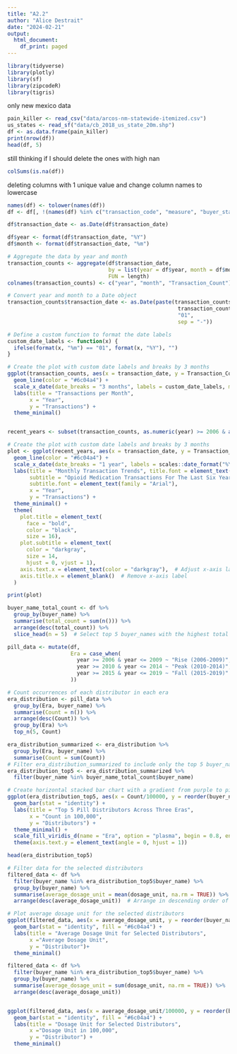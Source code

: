 ---
title: "A2.2"
author: "Alice Destrait"
date: "2024-02-21"
output:
  html_document:
    df_print: paged
---
```{r libraries, message=FALSE, warning=FALSE}
library(tidyverse)
library(plotly)
library(sf)
library(zipcodeR)
library(tigris)
```

only new mexico data
```{r Overview df, message=FALSE, warning=FALSE}
pain_killer <- read_csv("data/arcos-nm-statewide-itemized.csv")
us_states <- read_sf("data/cb_2018_us_state_20m.shp")
df <- as.data.frame(pain_killer)
print(nrow(df))
head(df, 5)
```

still thinking if I should delete the ones with high nan
```{r missing data, message=FALSE, warning=FALSE}
colSums(is.na(df))
```

deleting columns with 1 unique value and change column names to lowercase
```{r cleaning df, message=FALSE, warning=FALSE}
names(df) <- tolower(names(df))
df <- df[, !(names(df) %in% c("transaction_code", "measure", "buyer_state"))]
```


```{r graph 1, message=FALSE, warning=FALSE}
df$transaction_date <- as.Date(df$transaction_date)

df$year <- format(df$transaction_date, "%Y")
df$month <- format(df$transaction_date, "%m")

# Aggregate the data by year and month
transaction_counts <- aggregate(df$transaction_date, 
                                by = list(year = df$year, month = df$month), 
                                FUN = length)
colnames(transaction_counts) <- c("year", "month", "Transaction_Count")

# Convert year and month to a Date object
transaction_counts$transaction_date <- as.Date(paste(transaction_counts$year, 
                                                      transaction_counts$month, 
                                                      "01", 
                                                      sep = "-"))

# Define a custom function to format the date labels
custom_date_labels <- function(x) {
  ifelse(format(x, "%m") == "01", format(x, "%Y"), "")
}

# Create the plot with custom date labels and breaks by 3 months
ggplot(transaction_counts, aes(x = transaction_date, y = Transaction_Count)) +
  geom_line(color = "#6c04a4") +
  scale_x_date(date_breaks = "3 months", labels = custom_date_labels, minor_breaks = NULL) +
  labs(title = "Transactions per Month",
       x = "Year",
       y = "Transactions") +
  theme_minimal()



```

```{r Misleading 1st graph}
recent_years <- subset(transaction_counts, as.numeric(year) >= 2006 & as.numeric(year) <= 2011)

# Create the plot with custom date labels and breaks by 3 months
plot <- ggplot(recent_years, aes(x = transaction_date, y = Transaction_Count)) +
  geom_line(color = "#6c04a4") +
  scale_x_date(date_breaks = "1 year", labels = scales::date_format("%Y")) +  # Adjust date breaks and format
  labs(title = "Monthly Transaction Trends", title.font = element_text(family = "Arial"), 
       subtitle = "Opioid Medication Transactions For The Last Six Years",
       subtitle.font = element_text(family = "Arial"),
       x = "Year",
       y = "Transactions") +
  theme_minimal() +
  theme(
    plot.title = element_text(
      face = "bold", 
      color = "black", 
      size = 16),
    plot.subtitle = element_text( 
      color = "darkgray", 
      size = 14, 
      hjust = 0, vjust = 1),
    axis.text.x = element_text(color = "darkgray"),  # Adjust x-axis label color
    axis.title.x = element_blank()  # Remove x-axis label
  )

print(plot)


```

```{r}
buyer_name_total_count <- df %>%
  group_by(buyer_name) %>%
  summarise(total_count = sum(n())) %>%
  arrange(desc(total_count)) %>%
  slice_head(n = 5)  # Select top 5 buyer_names with the highest total count

pill_data <- mutate(df, 
                    Era = case_when(
                      year >= 2006 & year <= 2009 ~ "Rise (2006-2009)",
                      year >= 2010 & year <= 2014 ~ "Peak (2010-2014)",
                      year >= 2015 & year <= 2019 ~ "Fall (2015-2019)"
                    ))

# Count occurrences of each distributor in each era
era_distribution <- pill_data %>%
  group_by(Era, buyer_name) %>%
  summarise(Count = n()) %>%
  arrange(desc(Count)) %>%
  group_by(Era) %>%
  top_n(5, Count)

era_distribution_summarized <- era_distribution %>%
  group_by(Era, buyer_name) %>%
  summarise(Count = sum(Count))
# Filter era_distribution_summarized to include only the top 5 buyer_names
era_distribution_top5 <- era_distribution_summarized %>%
  filter(buyer_name %in% buyer_name_total_count$buyer_name)

# Create horizontal stacked bar chart with a gradient from purple to pink
ggplot(era_distribution_top5, aes(x = Count/100000, y = reorder(buyer_name, Count), fill = Era)) +
  geom_bar(stat = "identity") +
  labs(title = "Top 5 Pill Distributors Across Three Eras",
       x = "Count in 100,000",
       y = "Distributors") +
  theme_minimal() +
  scale_fill_viridis_d(name = "Era", option = "plasma", begin = 0.8, end = 0.2) +  # Gradient from purple to pink
  theme(axis.text.y = element_text(angle = 0, hjust = 1))
```


```{r}
head(era_distribution_top5)
```



```{r graph 3, message=FALSE, warning=FALSE}

# Filter data for the selected distributors
filtered_data <- df %>%
  filter(buyer_name %in% era_distribution_top5$buyer_name) %>%
  group_by(buyer_name) %>%
  summarise(average_dosage_unit = mean(dosage_unit, na.rm = TRUE)) %>%
  arrange(desc(average_dosage_unit))  # Arrange in descending order of average dosage unit

# Plot average dosage unit for the selected distributors
ggplot(filtered_data, aes(x = average_dosage_unit, y = reorder(buyer_name, average_dosage_unit) )) +
  geom_bar(stat = "identity", fill = "#6c04a4") +
  labs(title = "Average Dosage Unit for Selected Distributors",
       x ="Average Dosage Unit",
       y = "Distributor")+
  theme_minimal() 
```


```{r misleading graph 3, message=FALSE, warning=FALSE}
filtered_data <- df %>%
  filter(buyer_name %in% era_distribution_top5$buyer_name) %>%
  group_by(buyer_name) %>%
  summarise(average_dosage_unit = sum(dosage_unit, na.rm = TRUE)) %>%
  arrange(desc(average_dosage_unit)) 


ggplot(filtered_data, aes(x = average_dosage_unit/100000, y = reorder(buyer_name, average_dosage_unit) )) +
  geom_bar(stat = "identity", fill = "#6c04a4") +
  labs(title = "Dosage Unit for Selected Distributors",
       x ="Dosage Unit in 100,000",
       y = "Distributor") +
  theme_minimal() 
```